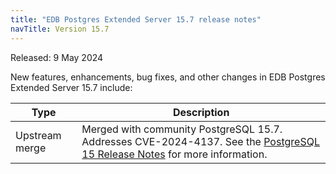 ```yaml
---
title: "EDB Postgres Extended Server 15.7 release notes"
navTitle: Version 15.7
---
```


Released: 9 May 2024

New features, enhancements, bug fixes, and other changes in EDB Postgres Extended Server 15.7 include:

|      Type      |                                                                       Description                                                                        |     
| -------------- | -------------------------------------------------------------------------------------------------------------------------------------------------------- |
| Upstream merge | Merged with community PostgreSQL 15.7. Addresses CVE-2024-4137. See the [PostgreSQL 15 Release Notes](https://www.postgresql.org/docs/15/release-15-6.html) for more information. |     
 



